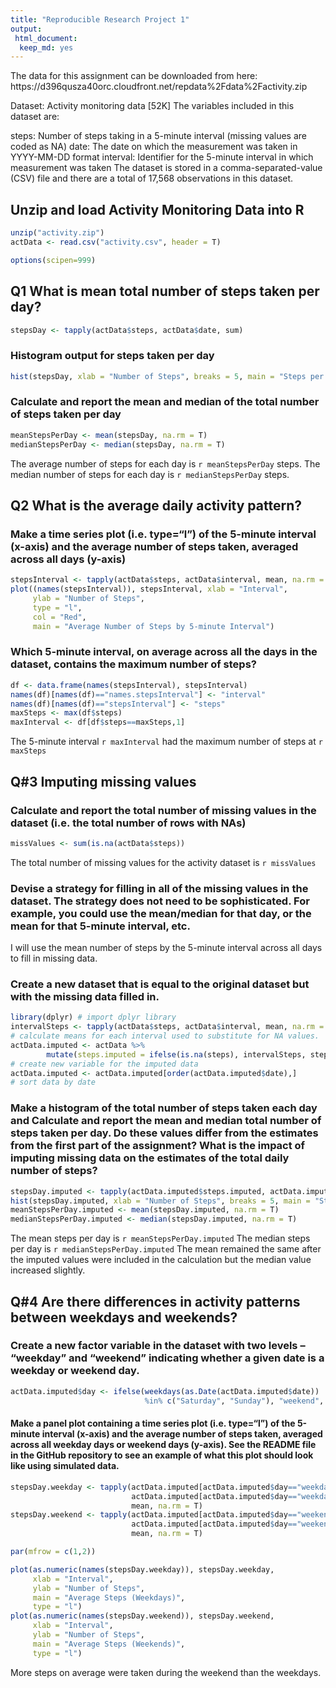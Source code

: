 ```yaml
---
title: "Reproducible Research Project 1"
output: 
 html_document:
  keep_md: yes
---
```


The data for this assignment can be downloaded from here:
https://d396qusza40orc.cloudfront.net/repdata%2Fdata%2Factivity.zip

Dataset: Activity monitoring data [52K]
The variables included in this dataset are:

steps: Number of steps taking in a 5-minute interval (missing values are coded as \color{red}{\verb|NA|}NA)
date: The date on which the measurement was taken in YYYY-MM-DD format
interval: Identifier for the 5-minute interval in which measurement was taken
The dataset is stored in a comma-separated-value (CSV) file and there are a total of 17,568 observations in this dataset.

## Unzip and load Activity Monitoring Data into R
```r
unzip("activity.zip")
actData <- read.csv("activity.csv", header = T)
```

```r
options(scipen=999)
```

## Q1 What is mean total number of steps taken per day?

```r
stepsDay <- tapply(actData$steps, actData$date, sum)
```

### Histogram output for steps taken per day
```r
hist(stepsDay, xlab = "Number of Steps", breaks = 5, main = "Steps per Day")
```


### Calculate and report the mean and median of the total number of steps taken per day
```r
meanStepsPerDay <- mean(stepsDay, na.rm = T)
medianStepsPerDay <- median(stepsDay, na.rm = T)
```
The average number of steps for each day is `r meanStepsPerDay` steps.
The median number of steps for each day is `r medianStepsPerDay` steps.

## Q2 What is the average daily activity pattern?

### Make a time series plot (i.e. \color{red}{\verb|type = "l"|}type="l") of the 5-minute interval (x-axis) and the average number of steps taken, averaged across all days (y-axis)

```r
stepsInterval <- tapply(actData$steps, actData$interval, mean, na.rm = T)
plot((names(stepsInterval)), stepsInterval, xlab = "Interval", 
     ylab = "Number of Steps",
     type = "l",
     col = "Red",
     main = "Average Number of Steps by 5-minute Interval")
```

### Which 5-minute interval, on average across all the days in the dataset, contains the maximum number of steps?

```r
df <- data.frame(names(stepsInterval), stepsInterval)
names(df)[names(df)=="names.stepsInterval"] <- "interval"
names(df)[names(df)=="stepsInterval"] <- "steps"
maxSteps <- max(df$steps)
maxInterval <- df[df$steps==maxSteps,1]
```

The 5-minute interval `r maxInterval` had the maximum number of steps at `r maxSteps`


## Q#3 Imputing missing values
### Calculate and report the total number of missing values in the dataset (i.e. the total number of rows with \color{red}{\verb|NA|}NAs)

```r
missValues <- sum(is.na(actData$steps))
```

The total number of missing values for the activity dataset is `r missValues` 

### Devise a strategy for filling in all of the missing values in the dataset. The strategy does not need to be sophisticated. For example, you could use the mean/median for that day, or the mean for that 5-minute interval, etc.


I will use the mean number of steps by the 5-minute interval across all days to fill in missing data.

### Create a new dataset that is equal to the original dataset but with the missing data filled in.
```r
library(dplyr) # import dplyr library
intervalSteps <- tapply(actData$steps, actData$interval, mean, na.rm = T) 
# calculate means for each interval used to substitute for NA values.
actData.imputed <- actData %>% 
        mutate(steps.imputed = ifelse(is.na(steps), intervalSteps, steps))
# create new variable for the imputed data
actData.imputed <- actData.imputed[order(actData.imputed$date),]
# sort data by date
```

### Make a histogram of the total number of steps taken each day and Calculate and report the mean and median total number of steps taken per day. Do these values differ from the estimates from the first part of the assignment? What is the impact of imputing missing data on the estimates of the total daily number of steps?

```r
stepsDay.imputed <- tapply(actData.imputed$steps.imputed, actData.imputed$date, sum)
hist(stepsDay.imputed, xlab = "Number of Steps", breaks = 5, main = "Steps per Day (Imputed Values Included)")
meanStepsPerDay.imputed <- mean(stepsDay.imputed, na.rm = T)
medianStepsPerDay.imputed <- median(stepsDay.imputed, na.rm = T)
```
The mean steps per day is `r meanStepsPerDay.imputed` 
The median steps per day is `r medianStepsPerDay.imputed`
The mean remained the same after the imputed values were included in the calculation but the median value increased slightly.  

## Q#4 Are there differences in activity patterns between weekdays and weekends?

### Create a new factor variable in the dataset with two levels – “weekday” and “weekend” indicating whether a given date is a weekday or weekend day.

```r
actData.imputed$day <- ifelse(weekdays(as.Date(actData.imputed$date))
                              %in% c("Saturday", "Sunday"), "weekend", "weekday")
```


#### Make a panel plot containing a time series plot (i.e. \color{red}{\verb|type = "l"|}type="l") of the 5-minute interval (x-axis) and the average number of steps taken, averaged across all weekday days or weekend days (y-axis). See the README file in the GitHub repository to see an example of what this plot should look like using simulated data.

```r
stepsDay.weekday <- tapply(actData.imputed[actData.imputed$day=="weekday",]$steps.imputed,
                           actData.imputed[actData.imputed$day=="weekday",]$interval,
                           mean, na.rm = T)
stepsDay.weekend <- tapply(actData.imputed[actData.imputed$day=="weekend",]$steps.imputed,
                           actData.imputed[actData.imputed$day=="weekend",]$interval,
                           mean, na.rm = T)

par(mfrow = c(1,2))

plot(as.numeric(names(stepsDay.weekday)), stepsDay.weekday,
     xlab = "Interval",
     ylab = "Number of Steps",
     main = "Average Steps (Weekdays)",
     type = "l")
plot(as.numeric(names(stepsDay.weekend)), stepsDay.weekend,
     xlab = "Interval",
     ylab = "Number of Steps",
     main = "Average Steps (Weekends)",
     type = "l")
```

More steps on average were taken during the weekend than the weekdays.  
